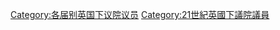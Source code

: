 {{United Kingdom MPs by Parliament header|58}}
[[Category:各届别英国下议院议员|Category:各届别英国下议院议员]]
[[Category:21世紀英國下議院議員|Category:21世紀英國下議院議員]]